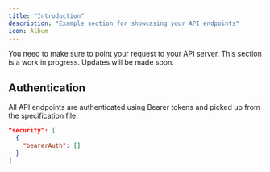 ```yaml
---
title: "Introduction"
description: "Example section for showcasing your API endpoints"
icon: Album
---
```


<CalloutCaution>
  You need to make sure to point your request to your API server.
</CalloutCaution>

<CalloutInfo>
  This section is a work in progress. Updates will be made soon.
</CalloutInfo>

## Authentication

All API endpoints are authenticated using Bearer tokens and picked up from the specification file.

```json
"security": [
  {
    "bearerAuth": []
  }
]
```
